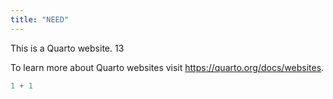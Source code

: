 ```yaml
---
title: "NEED"
---
```


This is a Quarto website. 13

To learn more about Quarto websites visit <https://quarto.org/docs/websites>.

```r
1 + 1
```
